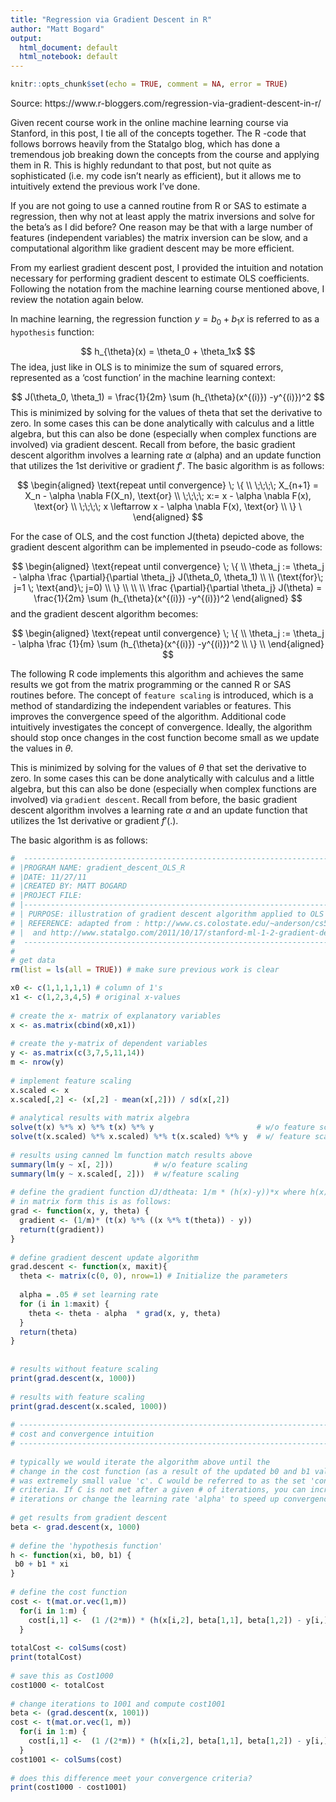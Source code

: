 ```yaml
---
title: "Regression via Gradient Descent in R"
author: "Matt Bogard"
output:
  html_document: default
  html_notebook: default
---
```


```r
knitr::opts_chunk$set(echo = TRUE, comment = NA, error = TRUE)
```

Source: https://www.r-bloggers.com/regression-via-gradient-descent-in-r/


Given recent course work in the online machine learning course via Stanford, in this post, I tie all of the concepts together. The R -code that follows borrows heavily from the Statalgo blog, which has done a tremendous job breaking down the concepts from the course and applying them in R.  This is highly redundant to that post, but not quite as sophisticated (i.e. my code isn’t nearly as efficient), but it allows me to intuitively extend the previous work I’ve done.

If you are not going to use a canned routine from R or SAS to estimate a regression, then why not at least apply the matrix inversions and solve for the beta’s as I did before?  One reason may be that with a large number of features (independent variables) the matrix inversion can be slow, and a computational algorithm like gradient descent may be more efficient.

From my earliest gradient descent post, I provided the intuition and notation necessary for performing gradient descent to estimate OLS coefficients. Following the notation from the machine learning course mentioned above, I review the notation  again below.

In machine learning, the regression function $y = b_0 + b_1x$ is referred to as a `hypothesis` function:

$$
h_{\theta}(x) = \theta_0 + \theta_1x$
$$
The idea, just like in OLS is to minimize the sum of squared errors, represented as a ‘cost function’ in the machine learning context:

$$
J(\theta_0, \theta_1) =  \frac{1}{2m} \sum (h_{\theta}(x^{(i)}) -y^{(i)})^2
$$
This is minimized by solving for the values of theta that set the derivative to zero. In some cases this can be done analytically with calculus and a little algebra, but this can also be done (especially when complex functions are involved) via gradient descent. Recall from before, the basic gradient descent algorithm involves a learning rate $\alpha$ (alpha) and an update function that utilizes the 1st derivitive or gradient $f'$. The basic algorithm is as follows:

$$
\begin{aligned}
\text{repeat until convergence} \; \{ \\   
\;\;\;\; X_{n+1} = X_n - \alpha \nabla F(X_n), \text{or} \\   
\;\;\;\; x:= x - \alpha \nabla F(x), \text{or} \\   
\;\;\;\; x \leftarrow x - \alpha \nabla F(x), \text{or} \\   
\} \ 
\end{aligned}
$$

For the case of OLS, and the cost function J(theta) depicted above, the gradient descent algorithm can be implemented in pseudo-code as follows:

$$
\begin{aligned}
\text{repeat until convergence} \; \{ \\
\theta_j := \theta_j - \alpha \frac {\partial}{\partial \theta_j} J(\theta_0, \theta_1) \\
\\
(\text{for}\; j=1 \; \text{and}\; j=0) \\
\} \\
   \\
    \\
\frac {\partial}{\partial \theta_j} J(\theta) =  \frac{1}{2m} \sum (h_{\theta}(x^{(i)}) -y^{(i)})^2
\end{aligned}
$$
and the gradient descent algorithm becomes:

$$
\begin{aligned}
\text{repeat until convergence} \; \{ \\
   \theta_j := \theta_j - \alpha \frac {1}{m} \sum (h_{\theta}(x^{(i)}) -y^{(i)})^2 \\
\} \\
\end{aligned}
$$

The following R code implements this algorithm and achieves the same results we got from the matrix programming or the canned R or SAS routines before. The concept of `feature scaling` is introduced, which is a method of standardizing the independent variables or features. This improves the convergence speed of the algorithm. Additional code intuitively investigates the concept of convergence. Ideally, the algorithm should stop once changes in the cost function become small as we update the values in $\theta$.

This is minimized by solving for the values of $\theta$ that set the derivative to zero. In some cases this can be done analytically with calculus and a little algebra, but this can also be done (especially when complex functions are involved) via `gradient descent`. Recall from before, the basic gradient descent algorithm involves a learning rate $\alpha$ and an update function that utilizes the 1st derivative or gradient $f'(.)$. 

The basic algorithm is as follows:

```r
#  -------------------------------------------------------------------------------
# |PROGRAM NAME: gradient_descent_OLS_R
# |DATE: 11/27/11
# |CREATED BY: MATT BOGARD 
# |PROJECT FILE:              
# |-----------------------------------------------------------------------------
# | PURPOSE: illustration of gradient descent algorithm applied to OLS
# | REFERENCE: adapted from : http://www.cs.colostate.edu/~anderson/cs545/Lectures/week6day2/week6day2.pdf                
# |  and http://www.statalgo.com/2011/10/17/stanford-ml-1-2-gradient-descent/
#  ------------------------------------------------------------------------------
#
# get data 
rm(list = ls(all = TRUE)) # make sure previous work is clear

x0 <- c(1,1,1,1,1) # column of 1's
x1 <- c(1,2,3,4,5) # original x-values
 
# create the x- matrix of explanatory variables
x <- as.matrix(cbind(x0,x1))
 
# create the y-matrix of dependent variables
y <- as.matrix(c(3,7,5,11,14))
m <- nrow(y)
 
# implement feature scaling
x.scaled <- x
x.scaled[,2] <- (x[,2] - mean(x[,2])) / sd(x[,2])
 
# analytical results with matrix algebra
solve(t(x) %*% x) %*% t(x) %*% y                       # w/o feature scaling
solve(t(x.scaled) %*% x.scaled) %*% t(x.scaled) %*% y  # w/ feature scaling
 
# results using canned lm function match results above
summary(lm(y ~ x[, 2]))         # w/o feature scaling
summary(lm(y ~ x.scaled[, 2]))  # w/feature scaling
 
# define the gradient function dJ/dtheata: 1/m * (h(x)-y))*x where h(x) = x*theta
# in matrix form this is as follows:
grad <- function(x, y, theta) {
  gradient <- (1/m)* (t(x) %*% ((x %*% t(theta)) - y))
  return(t(gradient))
}
 
# define gradient descent update algorithm
grad.descent <- function(x, maxit){
  theta <- matrix(c(0, 0), nrow=1) # Initialize the parameters
  
  alpha = .05 # set learning rate
  for (i in 1:maxit) {
    theta <- theta - alpha  * grad(x, y, theta)   
  }
  return(theta)
}
 
 
# results without feature scaling
print(grad.descent(x, 1000))
 
# results with feature scaling
print(grad.descent(x.scaled, 1000))
 
# ----------------------------------------------------------------------- 
# cost and convergence intuition
# -----------------------------------------------------------------------
 
# typically we would iterate the algorithm above until the 
# change in the cost function (as a result of the updated b0 and b1 values)
# was extremely small value 'c'. C would be referred to as the set 'convergence'
# criteria. If C is not met after a given # of iterations, you can increase the
# iterations or change the learning rate 'alpha' to speed up convergence
 
# get results from gradient descent
beta <- grad.descent(x, 1000)
 
# define the 'hypothesis function'
h <- function(xi, b0, b1) {
 b0 + b1 * xi 
}
 
# define the cost function   
cost <- t(mat.or.vec(1,m))
  for(i in 1:m) {
    cost[i,1] <-  (1 /(2*m)) * (h(x[i,2], beta[1,1], beta[1,2]) - y[i,])^2 
  }
 
totalCost <- colSums(cost)
print(totalCost)
 
# save this as Cost1000
cost1000 <- totalCost
 
# change iterations to 1001 and compute cost1001
beta <- (grad.descent(x, 1001))
cost <- t(mat.or.vec(1, m))
  for(i in 1:m) {
    cost[i,1] <-  (1 /(2*m)) * (h(x[i,2], beta[1,1], beta[1,2]) - y[i,])^2 
  }
cost1001 <- colSums(cost)
 
# does this difference meet your convergence criteria? 
print(cost1000 - cost1001)
```

